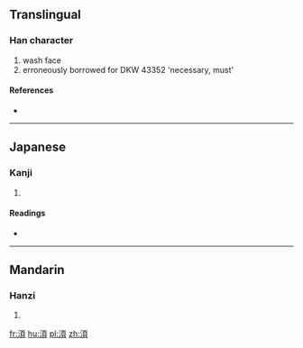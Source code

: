 ==Translingual==

===Han character===
{{Han char|rn=85|rad=水|as=09|sn=12|four=|canj=水一月金 (EMBC)}}

# wash face
# erroneously borrowed for DKW 43352 'necessary, must'

====References====
* {{Han ref|kx=0636.270|dkj=17827|hdz=31672.020|uh=6E4F|ud=28239}}

----

==Japanese==

===Kanji===
{{ja-kanji|grade=|rs=水09}}

# {{defn|lang=ja|sort=水09}}

====Readings====
* {{ja-readings|on=[[かい]] (kai), [[け]] (ke)|kun=[[ただれる]] (tadareru)}}

----

==Mandarin==

===Hanzi===
{{cmn-hanzi|pin=[[huì]] ([[hui4]])|wg=hui<sup>4</sup>}}

# {{defn|lang=cmn|sort=水09}}

[[fr:湏]]
[[hu:湏]]
[[pl:湏]]
[[zh:湏]]